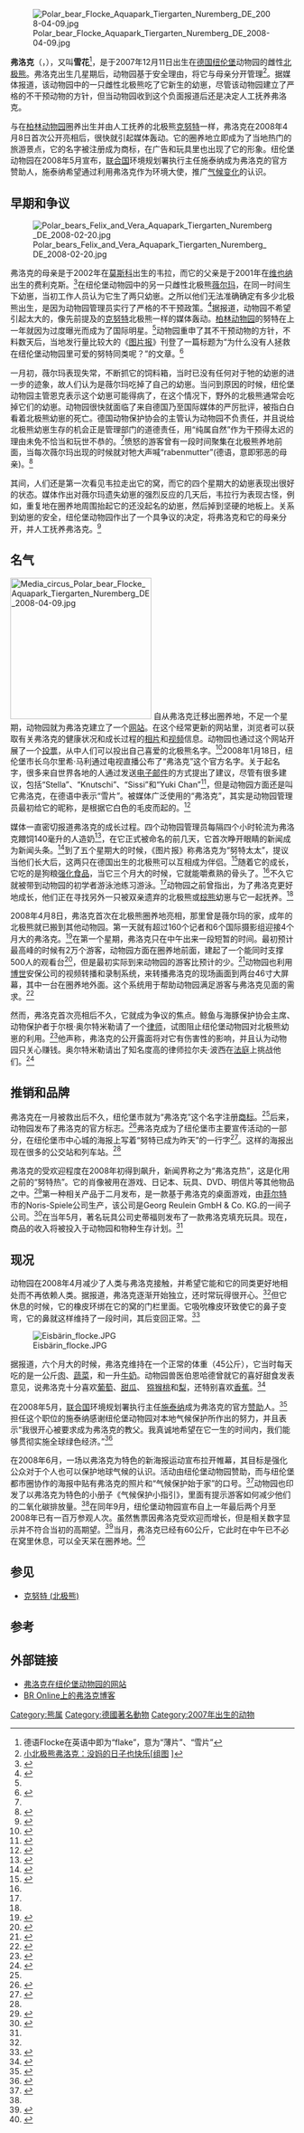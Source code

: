 {{noteTA
|T=zh:弗洛克;zh-hans:弗洛克;zh-hk:雪花;zh-tw:雪花;
|dt=中国大陆：弗洛克和雪花兼用，但弗洛克较常见；台灣：雪花；香港：雪花
|1=zh:弗洛克;zh-hans:弗洛克;zh-hk:雪花;zh-tw:雪花;
|d1=中国大陆：弗洛克；台灣：雪花；香港：雪花
|2=zh:克努特;zh-hans:克努特;zh-hk:努特;zh-tw:克努特;
|d2=中国大陆：克努特；台灣：努特；香港：努特
}}
[[File:Polar_bear_Flocke_Aquapark_Tiergarten_Nuremberg_DE_2008-04-09.jpg|thumb]]

'''<nowiki>弗洛克</nowiki>'''（{{lang-de|Flocke}}，{{IPA-de|ˈflɔkə}}），又叫'''<nowiki>雪花</nowiki>'''<ref>德语Flocke在英语中即为“flake”，意为“薄片”、“雪片”</ref>，是于2007年12月11日出生在[[德国|德国]][[纽伦堡|纽伦堡]]动物园的雌性[[北极熊|北极熊]]。弗洛克出生几星期后，动物园基于安全理由，将它与母亲分开管理<ref>[http://news.xinhuanet.com/photo/2008-03/19/content_7822716_1.htm {{Wayback|url=http://news.xinhuanet.com/photo/2008-03/19/content_7822716_1.htm |date=20080324024847 }} 小北极熊弗洛克：没妈的日子也快乐[组图]<!-- Bot generated title -->]</ref>。据媒体报道，该动物园中的一只雌性北极熊吃了它新生的幼崽，尽管该动物园建立了严格的不干预动物的方针，但当动物园收到这个负面报道后还是决定人工抚养弗洛克。

与在[[柏林动物园|柏林动物园]]圈养出生并由人工抚养的北极熊[[克努特_(北极熊)|克努特]]一样，弗洛克在2008年4月8日首次公开亮相后，很快就引起媒体轰动。它的圈养地立即成为了当地热门的旅游景点，它的名字被注册成为商标，在广告和玩具里也出现了它的形象。纽伦堡动物园在2008年5月宣布，[[联合国|联合国]]环境规划署执行主任施泰纳成为弗洛克的官方赞助人，施泰纳希望通过利用弗洛克作为环境大使，推广[[气候变化|气候变化]]的认识。

== 早期和争议 ==
[[File:Polar_bears_Felix_and_Vera_Aquapark_Tiergarten_Nuremberg_DE_2008-02-20.jpg|thumb]]

弗洛克的母亲是于2002年在[[莫斯科|莫斯科]]出生的韦拉，而它的父亲是于2001年在[[维也纳|维也纳]]出生的费利克斯。<ref name="parents">{{cite web | url=http://www.nuernberg.de/internet/polarbear/parents.html | title=Polar Bear Flocke: The Parents | accessdate=2008-04-30 | publisher=Nuremberg Online | deadurl=yes | archiveurl=https://archive.is/20121209020006/http://www.nuernberg.de/internet/polarbear/parents.html | archivedate=2012-12-09 }}</ref>在纽伦堡动物园中的另一只雌性北极熊[[薇尔玛|薇尔玛]]，在同一时间生下幼崽，当初工作人员认为它生了两只幼崽。之所以他们无法准确确定有多少北极熊出生，是因为动物园管理员实行了严格的不干预政策。<ref name="eaten">{{cite news | title =Polar bear 'may have eaten cubs' | publisher =BBC News | date =2008-01-08 | url =http://news.bbc.co.uk/1/hi/world/europe/7176575.stm | accessdate =2008-04-30 | archive-date =2019-08-11 | archive-url =https://web.archive.org/web/20190811234719/http://news.bbc.co.uk/2/hi/europe/7176575.stm | dead-url =no }}</ref>据报道，动物园不希望引起太大的，像先前提及的[[克努特_(北极熊)|克努特]]北极熊一样的媒体轰动。[[柏林动物园|柏林动物园]]的努特在上一年就因为过度曝光而成为了国际明星。<ref name="footsteps"/>动物园重申了其不干预动物的方针，不料数天后，当地发行量比较大的《[[图片报|图片报]]》刊登了一篇标题为“为什么没有人拯救在纽伦堡动物园里可爱的努特同类呢？”的文章。<ref name="mum">{{cite news | title =Mum Ate 'Baby Knuts': German Zoo Under Fire After Polar Bear Cubs Die | publisher =Spiegel Online | date =2008-01-07 | url =http://www.spiegel.de/international/zeitgeist/0,1518,527184,00.html | accessdate =2008-04-30 | archive-date =2008-02-21 | archive-url =https://web.archive.org/web/20080221220942/http://www.spiegel.de/international/zeitgeist/0,1518,527184,00.html | dead-url =no }}</ref>

一月初，薇尔玛表现失常，不断抓它的饲料箱，当时已没有任何对于牠的幼崽的进一步的迹象，故人们认为是薇尔玛吃掉了自己的幼崽。当问到原因的时候，纽伦堡动物园主管恩克表示这个幼崽可能得病了，在这个情况下，野外的北极熊通常会吃掉它们的幼崽。动物园很快就面临了来自德国乃至国际媒体的严厉批评，被指白白看着北极熊幼崽的死亡。德国动物保护协会的主管认为动物园不负责任，并且说给北极熊幼崽生存的机会正是管理部门的道德责任，用“纯属自然”作为干预得太迟的理由未免不恰当和玩世不恭的。<ref name="mum"/>愤怒的游客曾有一段时间聚集在北极熊养地前面，当每次薇尔玛出现的时候就对牠大声喊“rabenmutter”(德语，意即邪恶的母亲)。<ref name="burnout">{{cite news | title =Mum Ate 'Baby Knuts': German Zoo Under Fire After Polar Bear Cubs Die | publisher =The Times Online | date =2008-01-12 | url =http://www.timesonline.co.uk/tol/news/world/europe/article3174894.ece | accessdate =2008-09-30 | archive-date =2008-09-08 | archive-url =https://web.archive.org/web/20080908044928/http://www.timesonline.co.uk/tol/news/world/europe/article3174894.ece | dead-url =no }}</ref>

其间，人们还是第一次看见韦拉走出它的窝，而它的四个星期大的幼崽表现出很好的状态。媒体作出对薇尔玛遗失幼崽的强烈反应的几天后，韦拉行为表现古怪，例如，重复地在圈养地周围抬起它的还没起名的幼崽，然后掉到坚硬的地板上。关系到幼崽的安全，纽伦堡动物园作出了一个具争议的决定，将弗洛克和它的母亲分开，并人工抚养弗洛克。<ref name="footsteps">{{cite news | title =Polar bear cub following in star’s footsteps | publisher =MSNBC | date =2008-01-09 | url =http://www.msnbc.msn.com/id/22576534/ | accessdate =2008-04-30 | archive-date =2008-02-14 | archive-url =https://web.archive.org/web/20080214094841/http://www.msnbc.msn.com/id/22576534/ | dead-url =no }}</ref>

== 名气 ==
[[File:Media_circus_Polar_bear_Flocke_Aquapark_Tiergarten_Nuremberg_DE_2008-04-09.jpg|250px]]
自从弗洛克迁移出圈养地，不足一个星期，动物园就为弗洛克建立了一个[[网站|网站]]。在这个经常更新的网站里，浏览者可以获取有关弗洛克的健康状况和成长过程的[[相片|相片]]和[[视频|视频]]信息。动物园也通过这个网站开展了一个[[投票|投票]]，从中人们可以投出自己喜爱的北极熊名字。<ref name="website">{{cite news | title =New Polar Bear Cub Gets Own Web Page | publisher =Fox News | date =2008-01-15 | url =http://www.foxnews.com/story/0,2933,322490,00.html | accessdate =2008-06-11 | archive-url =https://web.archive.org/web/20121024073610/http://www.foxnews.com/story/0,2933,322490,00.html | archive-date =2012-10-24 | dead-url =yes }}</ref>2008年1月18日，纽伦堡市长乌尔里希·马利通过电视直播公布了“弗洛克”这个官方名字。关于起名字，很多来自世界各地的人通过发送[[电子邮件|电子邮件]]的方式提出了建议，尽管有很多建议，包括“Stella”、“Knutschi”、“Sissi”和“Yuki Chan”<ref name="fanclub">{{cite news | last =Crossland | first =David | title =Flocke gets a name and a worldwide fan club | publisher =Times Online | date =2008-01-19 | url =http://www.timesonline.co.uk/tol/news/world/europe/article3213111.ece | accessdate =2008-04-30 | archive-date =2008-10-13 | archive-url =https://web.archive.org/web/20081013080214/http://www.timesonline.co.uk/tol/news/world/europe/article3213111.ece | dead-url =no }}</ref>，但是动物园方面还是叫它弗洛克，在德语中表示“雪片”。被媒体广泛使用的“弗洛克”，其实是动物园管理员最初给它的昵称，是根据它白色的毛皮而起的。<ref name="snowflake">{{cite news | last =Kucharz | first =Christel | title =Baby Polar Bear Named Flocke | publisher =ABC News | date =2008-01-18 | url =http://abcnews.go.com/International/story?id=4154118&page=1 | accessdate =2008-04-30 | archive-date =2008-05-28 | archive-url =https://web.archive.org/web/20080528134940/http://abcnews.go.com/International/story?id=4154118&page=1 | dead-url =no }}</ref>

媒体一直密切报道弗洛克的成长过程。四个动物园管理员每隔四个小时轮流为弗洛克餵饲140毫升的人造奶<ref name="name-a-polar-bear">{{cite news | title =Name-A-Polar-Bear Competition: Nuremberg Zoo to Christen Famous Cub | publisher =Spiegel Online | date =2008-01-17 | url =http://www.spiegel.de/international/zeitgeist/0,1518,529215,00.html | accessdate =2008-07-08 | archive-date =2008-03-21 | archive-url =https://web.archive.org/web/20080321194251/http://www.spiegel.de/international/zeitgeist/0,1518,529215,00.html | dead-url =no }}</ref>，在它正式被命名的前几天，它首次睁开眼睛的新闻成为新闻头条。<ref name="eyes">{{cite news | title =Polar Bear Orphan Opens Eyes | publisher =Discovery News | date =2008-01-16 | url =http://dsc.discovery.com/news/2008/01/16/baby-polar-bear.html | accessdate =2008-07-08 | archive-date =2008-06-15 | archive-url =https://web.archive.org/web/20080615015952/http://dsc.discovery.com/news/2008/01/16/baby-polar-bear.html | dead-url =no }}</ref>到了五个星期大的时候，《图片报》称弗洛克为“努特太太”，提议当他们长大后，这两只在德国出生的北极熊可以互相成为伴侣。<ref name="dubbed">{{cite news | title =German Polar Bear Cub Dubbed "Flocke" | publisher =CBS News | date =2008-01-18 | url =http://www.cbsnews.com/stories/2008/01/18/world/main3728990.shtml?source=RSSattr=World_3728990 | accessdate =2008-04-30 | archive-date =2013-05-14 | archive-url =https://web.archive.org/web/20130514123945/http://www.cbsnews.com/stories/2008/01/18/world/main3728990.shtml?source=RSSattr=World_3728990 | dead-url =no }}</ref>随着它的成长，它吃的是狗粮[[强化食品|强化食品]]，当它三个月大的时候，它就能嚼煮熟的骨头了。<ref name="star"/>不久它就被带到动物园的初学者游泳池练习游泳。<ref name="star"/>动物园之前曾指出，为了弗洛克更好地成长，他们正在寻找另外一只被双亲遗弃的北极熊或[[棕熊|棕熊]]幼崽与它一起抚养。<ref name="footsteps"/> 

2008年4月8日，弗洛克首次在北极熊圈养地亮相，那里曾是薇尔玛的家，成年的北极熊就已搬到其他动物园。第一天就有超过160个记者和6个国际摄影组迎接4个月大的弗洛克。<ref name="star">{{cite news | last =Kucharz | first =Christel | title =A Star Is Born: Flocke's Big Day | publisher =ABC News | date =2008-04-08 | url =http://abcnews.go.com/International/story?id=4610000&page=1 | accessdate =2008-04-30 | archive-date =2008-05-13 | archive-url =https://web.archive.org/web/20080513213043/http://abcnews.go.com/International/story?id=4610000&page=1 | dead-url =no }}</ref>在第一个星期，弗洛克只在中午出来一段短暂的时间。最初预计最高峰的时候有2万个游客，动物园方面在圈养地前面，建起了一个能同时支撑500人的观看台<ref>{{cite news | title =Media frenzy for new German polar bear cub | publisher =''The Brisbane Times'' | date =2008-04-09 | url =http://news.brisbanetimes.com.au/world/media-frenzy-for-new-german-polar-bear-cub-20080409-24ou.html | accessdate =2008-10-03 | archive-date =2012-02-27 | archive-url =https://web.archive.org/web/20120227102313/http://news.brisbanetimes.com.au/world/media-frenzy-for-new-german-polar-bear-cub-20080409-24ou.html | dead-url =no }}</ref>，但是最初实际到来动物园的游客比预计的少。<ref>{{cite news | language =de | title =Eisbärenreport: Ansturm auf Flocke bleibt aus | publisher =Focus Online | date =2008-04-09 | url =http://www.focus.de/panorama/vermischtes/flocke-publikumsliebling-im-nuernberger-zoo_aid_294904.html | accessdate =2008-10-03 | archive-date =2011-05-20 | archive-url =https://web.archive.org/web/20110520045738/http://www.focus.de/panorama/vermischtes/flocke-publikumsliebling-im-nuernberger-zoo_aid_294904.html | dead-url =no }}</ref>动物园也利用[[罗伯特·博世有限公司|博世]]安保公司的视频转播和录制系统，来转播弗洛克的现场画面到两台46寸大屏幕，其中一台在圈养地外面。这个系统用于帮助动物园满足游客与弗洛克见面的需求。<ref name="bosch">{{cite web | url=http://www.boschsecurity.com.au/content/language1/html/2374_ENU_XHTML.asp | title=Baby polar bear "Flocke" at Nuremberg Zoo now admired on big screen around the clock | accessdate=2008-06-11 | publisher=Bosch Security Official Website | archive-date=2008-07-19 | archive-url=https://web.archive.org/web/20080719053448/http://www.boschsecurity.com.au/content/language1/html/2374_ENU_XHTML.asp | dead-url=no }}</ref>

然而，弗洛克首次亮相后不久，它就成为争议的焦点。鲸鱼与海豚保护协会主席、动物保护者于尔根·奥尔特米勒请了一个[[律师|律师]]，试图阻止纽伦堡动物园对北极熊幼崽的利用。<ref name="bossi">{{cite news | last =Boyes | first =Roger | title =Crowds flock to Flocke as Rolf Bossi is hired to protect her privacy | publisher =The Times Online | date =2008-04-09 | url =http://www.timesonline.co.uk/tol/news/world/europe/article3706431.ece | accessdate =2008-06-11 | archive-date =2011-06-04 | archive-url =https://web.archive.org/web/20110604201950/http://www.timesonline.co.uk/tol/news/world/europe/article3706431.ece | dead-url =no }}</ref>他声称，弗洛克的公开露面将对它有伤害性的影响，并且认为动物园只关心赚钱。奥尔特米勒请出了知名度高的律师拉尔夫·波西在[[法庭|法庭]]上挑战他们。<ref name="fire">{{cite news | last =Siddique | first =Haroon | title =Zoo under fire over Flocke publicity effect | publisher =guardian.co.uk | date =2008-04-09 | url =http://www.guardian.co.uk/environment/2008/apr/09/conservation.wildlife?gusrc=rss&feed=environment | accessdate =2008-06-11 | archive-date =2008-04-12 | archive-url =https://web.archive.org/web/20080412181457/http://www.guardian.co.uk/environment/2008/apr/09/conservation.wildlife?gusrc=rss&feed=environment | dead-url =no }}</ref>

== 推销和品牌 ==
弗洛克在一月被救出后不久，纽伦堡市就为“弗洛克”这个名字注册[[商标|商标]]。<ref name="fanclub"/>后来，动物园发布了弗洛克的官方标志。<ref name="logo">{{cite web | language=de | url=http://www.nuernberg.de/internet/eisbaer/logo.html | title=Das offizielle Logo "Eisbär-Flocke" | accessdate=2008-06-11 | publisher=Nuremberg Online | archive-url=https://web.archive.org/web/20080513232915/http://www.nuernberg.de/internet/eisbaer/logo.html | archive-date=2008-05-13 | dead-url=yes }}</ref>弗洛克成为了纽伦堡市主要宣传活动的一部分，在纽伦堡市中心城的海报上写着“努特已成为昨天”的一行字<ref>{{cite web | language =中文| url=http://news.xinhuanet.com/mrdx/2008-04/10/content_7954079.htm | title=怕小北极熊“耍大牌”，聘律师护隐私 | accessdate=2009-07-29 | publisher=新华网 }}</ref>。这样的海报出现在很多的公交站和列车站。<ref name="star"/>

弗洛克的受欢迎程度在2008年初得到飙升，新闻界称之为“弗洛克热”，这是化用之前的“努特热”。它的肖像被用在游戏、日记本、玩具、DVD、明信片等其他物品之中。<ref name="shop">{{cite web | url=http://www.nuernberg.de/internet/polarbear/aktuell_16886.html | title=Zoo Shop Now Open | accessdate=2008-05-06 | publisher=Nuremberg Online | deadurl=yes | archiveurl=https://archive.is/20121208161011/http://www.nuernberg.de/internet/polarbear/aktuell_16886.html | archivedate=2012-12-08 }}</ref>第一种相关产品于二月发布，是一款基于弗洛克的桌面游戏，由[[菲尔特|菲尔特]]市的Noris-Spiele公司生产，该公司是Georg Reulein GmbH & Co. KG.的一间子公司。<ref name="toys">{{cite news | title =‘Flocke’ polar bear toys to hit the market | publisher =MSN | date =2008-02-07 | url =http://www.msnbc.msn.com/id/23053033/ | accessdate =2008-06-11 | archive-date =2008-07-25 | archive-url =https://web.archive.org/web/20080725220821/http://www.msnbc.msn.com/id/23053033/ | dead-url =no }}</ref>在当年5月，著名玩具公司史蒂福则发布了一款弗洛克填充玩具。现在，商品的收入将被投入于动物园和物种生存计划。<ref name="shop"/>

== 现况 ==
动物园在2008年4月减少了人类与弗洛克接触，并希望它能和它的同类更好地相处而不再依赖人类。据报道，弗洛克逐渐开始独立，还时常玩得很开心。<ref name="dummy"/>但它休息的时候，它的橡皮环绑在它的窝的门栏里面。它吸吮橡皮环致使它的鼻子变弯，它的鼻就这样维持了一段时间，其后变回正常。<ref name="dummy">{{cite news | title =Squint Nose from Sucking Dummy | publisher =Nuremberg Online | date =2008-06-19 | url =http://www.nuernberg.de/internet/polarbear/aktuell_18123.html | accessdate =2008-07-08 | deadurl =yes | archiveurl =https://archive.is/20130106050430/http://www.nuernberg.de/internet/polarbear/aktuell_18123.html | archivedate =2013-01-06 }}</ref>

[[File:Eisbärin_flocke.JPG|thumb]] 

据报道，六个月大的时候，弗洛克维持在一个正常的体重（45公斤），它当时每天吃的是一公斤[[肉|肉]]、[[蔬菜|蔬菜]]，和一升[[牛奶|牛奶]]。动物园兽医伯恩哈德曾就它的喜好甜食发表意见，说弗洛克十分喜欢[[葡萄|葡萄]]、[[甜瓜|甜瓜]]、 [[猕猴桃|猕猴桃]]和[[梨|梨]]，还特别喜欢[[香蕉|香蕉]]。<ref name="sweet">{{cite news | title =Polar bear Flocke has a sweet tooth | publisher =Nuremberg Online | date =2008-06-10 | url =http://www.nuernberg.de/internet/polarbear/aktuell_18038.html | accessdate =2008-06-27 | deadurl =yes | archiveurl =https://archive.is/20121208170249/http://www.nuernberg.de/internet/polarbear/aktuell_18038.html | archivedate =2012-12-08 }}</ref> 

在2008年5月，[[联合国|联合国]]环境规划署执行主任[[施泰纳|施泰纳]]成为弗洛克的官方[[赞助|赞助]]人。<ref name="patron">{{cite news | title =UN environment chief becomes German polar bear cub's patron | publisher =''International Herald Tribune'' | date =2008-05-28 | url =http://www.iht.com/articles/ap/2008/05/28/europe/EU-GEN-Germany-Polar-Bear.php | accessdate =2008-06-11 | archive-date =2012-12-09 | archive-url =https://archive.is/20121209140808/http://global.nytimes.com/?iht | dead-url =no }}</ref>担任这个职位的施泰纳感谢纽伦堡动物园对本地气候保护所作出的努力，并且表示“我很开心被要求成为弗洛克的教父。我真诚地希望在它一生的时间内，我们能够贯彻实施全球绿色经济。”<ref name="godfather">{{cite news | title =Achim Steiner Becomes Flocke's "Ambassador" | publisher =Nuremberg Online | date =2008-05-26 | url =http://www.nuernberg.de/internet/polarbear/aktuell_17474.html | accessdate =2008-06-11 | deadurl =yes | archiveurl =https://archive.is/20121217222512/http://www.nuernberg.de/internet/polarbear/aktuell_17474.html | archivedate =2012-12-17 }}</ref>

在2008年6月，一场以弗洛克为特色的新海报运动宣布拉开帷幕，其目标是强化公众对于个人也可以保护地球气候的认识。活动由纽伦堡动物园赞助，而与纽伦堡都市圈协作的海报中贴有弗洛克的照片和“气候保护始于家”的口号。<ref name="athome">{{cite news | title =New Poster Campaign with Flocke | publisher =Nuremberg Online | date =2008-06-12 | url =http://www.nuernberg.de/internet/polarbear/aktuell_18039.html | accessdate =2008-06-16 | deadurl =yes | archiveurl =https://archive.is/20121217213541/http://www.nuernberg.de/internet/polarbear/aktuell_18039.html | archivedate =2012-12-17 }}</ref>动物园也印发了以弗洛克为特色的小册子《气候保护小指引》，里面有提示游客如何减少他们的二氧化碳排放量。<ref name="athome"/>在同年9月，纽伦堡动物园宣布自上一年最后两个月至2008年已有一百万参观人次。虽然售票因弗洛克受欢迎而增长，但是相关数字显示并不符合当初的高期望。<ref>{{cite news | language =de | title =Flocke sorgt für Plus im Nürnberger Tiergarten | publisher =Yahoo News | date =2008-09-04 | url =http://de.news.yahoo.com/ddp/20080904/tsc-flocke-sorgt-fuer-plus-im-nuernberge-e24321a.html | accessdate =2008-10-03 }}{{dead link|date=2017年12月 |bot=InternetArchiveBot |fix-attempted=yes }}</ref>当月，弗洛克已经有60公斤，它此时在中午已不必在窝里休息，可以全天呆在圈养地。<ref>{{cite news | language =de | title =Mittagspause gestrichen – Flocke bleibt tagsüber draußen | publisher =Stadt Nürnberg Nachrichten aus dem Rathaus | date =2008-09-15 | url =http://www2.nuernberg.de/presse/mitteilungen/presse_19984.html | accessdate =2008-10-05 | archive-url =https://web.archive.org/web/20110719070022/http://www2.nuernberg.de/presse/mitteilungen/presse_19984.html | archive-date =2011-07-19 | dead-url =yes }}</ref>

== 参见 ==
*[[克努特_(北极熊)|克努特 (北极熊)]]

== 参考 ==
{{reflist|2}}

== 外部链接 ==
{{commons|Flocke|弗洛克}}
* [http://www.nuernberg.de/internet/polarbear/ 弗洛克在纽伦堡动物园的网站] {{Wayback|url=http://www.nuernberg.de/internet/polarbear/ |date=20081212002450 }}
* [https://web.archive.org/web/20090823045701/http://blog.br-online.de/eisbaer/ BR Online上的弗洛克博客]

[[Category:熊属|Category:熊属]]
[[Category:德國著名動物|Category:德國著名動物]]
[[Category:2007年出生的动物|Category:2007年出生的动物]]